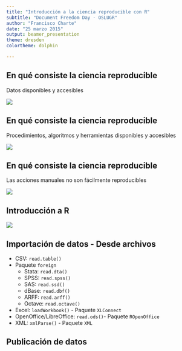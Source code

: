 ```yaml
---
title: "Introducción a la ciencia reproducible con R"
subtitle: "Document Freedom Day - OSLUGR"
author: "Francisco Charte"
date: "25 marzo 2015"
output: beamer_presentation
theme: dresden
colortheme: dolphin

---
```


## En qué consiste la ciencia reproducible
Datos disponibles y accesibles

![](DatosAccesibles.png)

## En qué consiste la ciencia reproducible
Procedimientos, algoritmos y herramientas disponibles y accesibles

![](Procedimientos.png)

## En qué consiste la ciencia reproducible
Las acciones manuales no son fácilmente reproducibles

![](Automatizacion.png)

## Introducción a R

![](RStudio.png)

## Importación de datos - Desde archivos

- CSV: `read.table()`
- Paquete `foreign`
    * Stata: `read.dta()`
    * SPSS: `read.spss()`
    * SAS: `read.ssd()`
    * dBase: `read.dbf()`
    * ARFF: `read.arff()`
    * Octave: `read.octave()`
- Excel: `loadWorkbook()` - Paquete `XLConnect`
- OpenOffice/LibreOffice: `read.ods()`- Paquete `ROpenOffice`
- XML: `xmlParse()` - Paquete `XML`

## Publicación de datos
